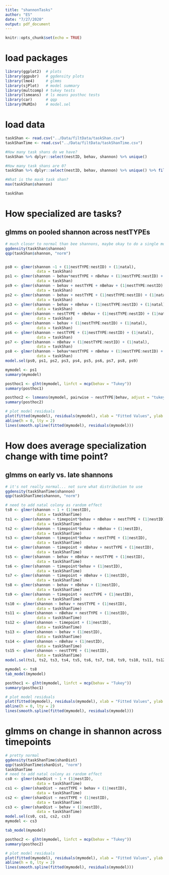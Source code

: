 ```yaml
---
title: "shannonTasks"
author: "ES"
date: "7/27/2020"
output: pdf_document
---
```


```r
knitr::opts_chunk$set(echo = TRUE)
```

# load packages
```r
library(ggplot2)  # plots
library(ggpubr)   # ggdensity plots
library(lme4)     # glmms
library(sjPlot)   # model summary
library(multcomp) # tukey tests
library(lsmeans)  # ls means posthoc tests
library(car)      # qqp
library(MuMIn)    # model.sel
```

# load data
```r
taskShan <- read.csv("../Data/filtData/taskShan.csv")
taskShanTime <- read.csv("../Data/filtData/taskShanTime.csv")

#How many task shans do we have?
taskShan %>% dplyr::select(nestID, behav, shannon) %>% unique()

#How many task shans are 0? 
taskShan %>% dplyr::select(nestID, behav, shannon) %>% unique() %>% filter(shannon==0) %>% nrow()

#What is the mask task shan? 
max(taskShan$shannon)

taskShan
```

# How specialized are tasks? 
## glmms on pooled shannon across nestTYPEs
```r
# much closer to normal than bee shannons, maybe okay to do a single model rather than two-part? I think so 
ggdensity(taskShan$shannon)
qqp(taskShan$shannon, "norm")


ps0 <- glmer(shannon ~1 + (1|nestTYPE:nestID) + (1|natal),
              data = taskShan)
ps1 <- glmer(shannon ~ behav*nestTYPE + nBehav + (1|nestTYPE:nestID) + (1|natal),
              data = taskShan)
ps9 <- glmer(shannon ~ behav + nestTYPE + nBehav + (1|nestTYPE:nestID) + (1|natal),
              data = taskShan)
ps2 <- glmer(shannon ~ behav + nestTYPE + (1|nestTYPE:nestID) + (1|natal),
              data = taskShan)
ps3 <- glmer(shannon ~ behav + nBehav + (1|nestTYPE:nestID) + (1|natal),
              data = taskShan)
ps4 <- glmer(shannon ~ nestTYPE + nBehav + (1|nestTYPE:nestID) + (1|natal),
              data = taskShan)
ps5 <- glmer(shannon ~ behav + (1|nestTYPE:nestID) + (1|natal),
              data = taskShan)
ps6 <- glmer(shannon ~ nestTYPE + (1|nestTYPE:nestID) + (1|natal),
              data = taskShan)
ps7 <- glmer(shannon ~ nBehav + (1|nestTYPE:nestID) + (1|natal),
              data = taskShan)
ps8 <- glmer(shannon ~ behav*nestTYPE + nBehav + (1|nestTYPE:nestID) + (1|natal),
              data = taskShan)
model.sel(ps0, ps1, ps2, ps3, ps4, ps5, ps6, ps7, ps8, ps9)

mymodel <- ps1
summary(mymodel)

posthoc1 <- glht(mymodel, linfct = mcp(behav = "Tukey"))
summary(posthoc1)

posthoc2 <- lsmeans(mymodel, pairwise ~ nestTYPE|behav, adjust = "tukey")
summary(posthoc2)

# plot model residuals
plot(fitted(mymodel), residuals(mymodel), xlab = "Fitted Values", ylab = "Residuals")
abline(h = 0, lty = 2)
lines(smooth.spline(fitted(mymodel), residuals(mymodel)))
```

# How does average specialization change with time point? 
## glmms on early vs. late shannons
```r
# it's not really normal... not sure what distribution to use
ggdensity(taskShanTime$shannon)
qqp(taskShanTime$shannon, "norm")

# need to add natal colony as random effect
ts0 <- glmer(shannon ~ 1 + (1|nestID),
              data = taskShanTime)
ts1 <- glmer(shannon ~ timepoint*behav + nBehav + nestTYPE + (1|nestID),
              data = taskShanTime)
ts2 <- glmer(shannon ~ timepoint*behav + nBehav + (1|nestID),
              data = taskShanTime)
ts3 <- glmer(shannon ~ timepoint*behav + nestTYPE + (1|nestID),
              data = taskShanTime)
ts4 <- glmer(shannon ~ timepoint + nBehav + nestTYPE + (1|nestID),
              data = taskShanTime)
ts5 <- glmer(shannon ~ behav + nBehav + nestTYPE + (1|nestID),
              data = taskShanTime)
ts6 <- glmer(shannon ~ timepoint*behav + (1|nestID),
              data = taskShanTime)
ts7 <- glmer(shannon ~ timepoint + nBehav + (1|nestID),
              data = taskShanTime)
ts8 <- glmer(shannon ~ behav + nBehav + (1|nestID),
              data = taskShanTime)
ts9 <- glmer(shannon ~ timepoint + nestTYPE + (1|nestID),
              data = taskShanTime)
ts10 <- glmer(shannon ~ behav + nestTYPE + (1|nestID),
              data = taskShanTime)
ts11 <- glmer(shannon ~ nBehav + nestTYPE + (1|nestID),
              data = taskShanTime)
ts12 <- glmer(shannon ~ timepoint + (1|nestID),
              data = taskShanTime)
ts13 <- glmer(shannon ~ behav + (1|nestID),
              data = taskShanTime)
ts14 <- glmer(shannon ~ nBehav + (1|nestID),
              data = taskShanTime)
ts15 <- glmer(shannon ~ nestTYPE + (1|nestID),
              data = taskShanTime)
model.sel(ts1, ts2, ts3, ts4, ts5, ts6, ts7, ts8, ts9, ts10, ts11, ts12, ts13, ts14, ts15)

mymodel <- ts8
tab_model(mymodel)

posthoc1 <- glht(mymodel, linfct = mcp(behav = "Tukey"))
summary(posthoc1)

# plot model residuals
plot(fitted(mymodel), residuals(mymodel), xlab = "Fitted Values", ylab = "Residuals")
abline(h = 0, lty = 2)
lines(smooth.spline(fitted(mymodel), residuals(mymodel)))
```

# glmms on change in shannon across timepoints
```r
# pretty normal
ggdensity(taskShanTime$shanDist)
qqp(taskShanTime$shanDist, "norm")
taskShanTime
# need to add natal colony as random effect
cs0 <- glmer(shanDist ~ 1 + (1|nestID),
              data = taskShanTime)
cs1 <- glmer(shanDist ~ nestTYPE + behav + (1|nestID),
              data = taskShanTime)
cs2 <- glmer(shanDist ~ nestTYPE + (1|nestID),
              data = taskShanTime)
cs3 <- glmer(shanDist ~ behav + (1|nestID),
              data = taskShanTime)
model.sel(cs0, cs1, cs2, cs3)
mymodel <- cs3

tab_model(mymodel)

posthoc2 <- glht(mymodel, linfct = mcp(behav = "Tukey"))
summary(posthoc2)

# plot model residuals
plot(fitted(mymodel), residuals(mymodel), xlab = "Fitted Values", ylab = "Residuals")
abline(h = 0, lty = 2)
lines(smooth.spline(fitted(mymodel), residuals(mymodel)))
```
